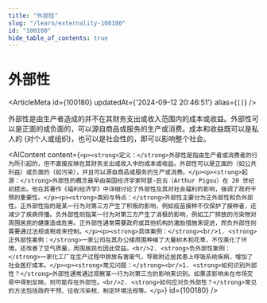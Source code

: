 ```yaml
---
title: "外部性"
slug: "/learn/externality-100180"
id: "100180"
hide_table_of_contents: true
---
```



# 外部性

<ArticleMeta id={100180} updatedAt={'2024-09-12 20:46:51'} alias={`[]`} />
<div className='border-solid border-b border-t-0 my-4 border-[var(--ifm-color-gray-300)]' />

外部性是由生产者造成的并不在其财务支出或收入范围内的成本或收益。外部性可以是正面的或负面的，可以源自商品或服务的生产或消费。成本和收益既可以是私人的 (对个人或组织)，也可以是社会性的，即可以影响整个社会。

<AIContent content={`<p><strong>定义：</strong>外部性是指由生产者或消费者的行为所引起的，但不直接反映在其财务支出或收入中的成本或收益。外部性可以是正面的（如公共利益）或负面的（如污染），并且可以源自商品或服务的生产或消费。</p><p><strong>起源：</strong>外部性的概念最早由英国经济学家阿瑟·庇古（Arthur Pigou）在 20 世纪初提出。他在其著作《福利经济学》中详细讨论了外部性及其对社会福利的影响，强调了政府干预的重要性。</p><p><strong>类别与特点：</strong>外部性主要分为正外部性和负外部性。正外部性指的是某一行为对第三方产生了积极的影响，例如疫苗接种不仅保护了接种者，还减少了疾病传播。负外部性则指某一行为对第三方产生了消极的影响，例如工厂排放的污染物对周围居民的健康造成危害。正外部性通常需要政府或其他机构的激励措施来促进，而负外部性则需要通过法规或税收来控制。</p><p><strong>具体案例：</strong><br/>1. <strong>正外部性案例：</strong>一家公司在其办公楼周围种植了大量树木和花草，不仅美化了环境，还改善了空气质量，周围居民也因此受益。<br/>2. <strong>负外部性案例：</strong>一家化工厂在生产过程中排放有害废气，导致附近居民患上呼吸系统疾病，增加了社会医疗成本。</p><p><strong>常见问题：</strong><br/>1. <strong>如何识别外部性？</strong>外部性通常通过观察某一行为对第三方的影响来识别。如果该影响未在市场交易中得到反映，则可能存在外部性。<br/>2. <strong>如何应对负外部性？</strong>常见的方法包括政府干预、征收污染税、制定环境法规等。</p>`} id={100180} />
